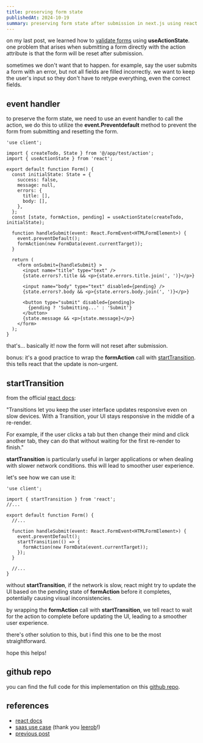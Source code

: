 ```yaml
---
title: preserving form state
publishedAt: 2024-10-19
summary: preserving form state after submission in next.js using react's startTransition.
---
```


on my last post, we learned how to [validate forms](/blog/posts/form-validation) using **useActionState**. one problem that arises when submitting a form directly with the action attribute is that the form will be reset after submission.

sometimes we don't want that to happen. for example, say the user submits a form with an error, but not all fields are filled incorrectly. we want to keep the user's input so they don't have to retype everything, even the correct fields.

## event handler

to preserve the form state, we need to use an event handler to call the action, we do this to utilize the **event.Preventdefault** method to prevent the form from submitting and resetting the form.

```tsx
'use client';

import { createTodo, State } from '@/app/test/action';
import { useActionState } from 'react';

export default function Form() {
  const initialState: State = {
    success: false,
    message: null,
    errors: {
      title: [],
      body: [],
    },
  };
  const [state, formAction, pending] = useActionState(createTodo, initialState);

  function handleSubmit(event: React.FormEvent<HTMLFormElement>) {
    event.preventDefault();
    formAction(new FormData(event.currentTarget));
  }

  return (
    <form onSubmit={handleSubmit} >
      <input name="title" type="text" />
      {state.errors?.title && <p>{state.errors.title.join(', ')}</p>}

      <input name="body" type="text" disabled={pending} />
      {state.errors?.body && <p>{state.errors.body.join(', ')}</p>}

      <button type="submit" disabled={pending}>
        {pending ? 'Submitting...' : 'Submit'}
      </button>
      {state.message && <p>{state.message}</p>}
    </form>
  );
}
```

that's... basically it! now the form will not reset after submission.

bonus: it's a good practice to wrap the **formAction** call with [startTransition](ttps://react.dev/reference/react/startTransition). this tells react that the update is non-urgent.

## startTransition

from the official [react docs](https://react.dev/reference/react/startTransition#marking-a-state-update-as-a-non-blocking-transition):

"Transitions let you keep the user interface updates responsive even on slow devices. With a Transition, your UI stays responsive in the middle of a re-render.

For example, if the user clicks a tab but then change their mind and click another tab, they can do that without waiting for the first re-render to finish."

**startTransition** is particularly useful in larger applications or when dealing with slower network conditions. this will lead to smoother user experience.

let's see how we can use it:

```tsx
'use client';

import { startTransition } from 'react';
//...

export default function Form() {
  //...

  function handleSubmit(event: React.FormEvent<HTMLFormElement>) {
    event.preventDefault();
    startTransition(() => {
      formAction(new FormData(event.currentTarget));
    });
  }

  //...
}
```

without **startTransition**, if the network is slow, react might try to update the UI based on the pending state of **formAction** before it completes, potentially causing visual inconsistencies.

by wrapping the **formAction** call with **startTransition**, we tell react to wait for the action to complete before updating the UI, leading to a smoother user experience.

there's other solution to this, but i find this one to be the most straightforward.

hope this helps!

## github repo

you can find the full code for this implementation on this [github repo](https://github.com/ausathdzil/nextjs-15-mockapi-todo).

## references

- [react docs](https://react.dev/reference/react/startTransition)
- [saas use case](<https://github.com/leerob/next-saas-starter/blob/main/app/(dashboard)/dashboard/general/page.tsx>) (thank you [leerob](https://leerob.com)!)
- [previous post](/blog/form-validation)
